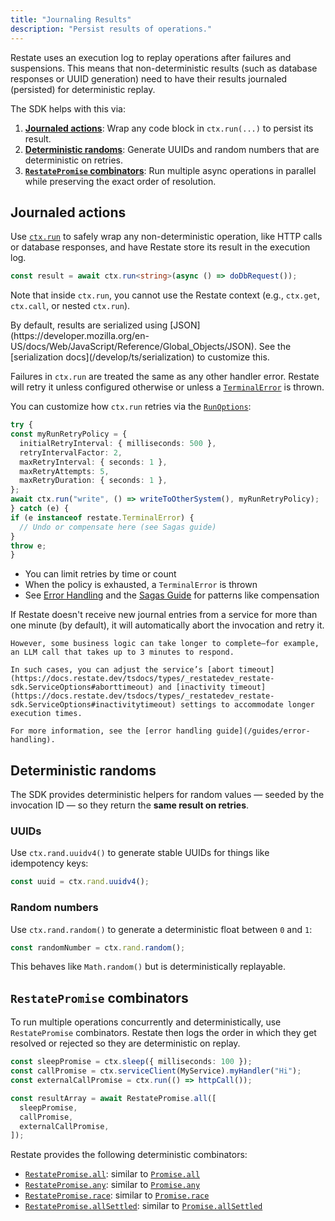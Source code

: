 ```yaml
---
title: "Journaling Results"
description: "Persist results of operations."
---
```


Restate uses an execution log to replay operations after failures and suspensions. This means that non-deterministic results (such as database responses or UUID generation) need to have their results journaled (persisted) for deterministic replay.

The SDK helps with this via:

1. **[Journaled actions](/develop/ts/journaling-results#journaled-actions)**: Wrap any code block in `ctx.run(...)` to persist its result.
2. **[Deterministic randoms](/develop/ts/journaling-results#generating-randoms)**: Generate UUIDs and random numbers that are deterministic on retries.
3. **[`RestatePromise` combinators](/develop/ts/journaling-results#combineable-promise-combinators)**: Run multiple async operations in parallel while preserving the exact order of resolution.

## Journaled actions
Use [`ctx.run`](https://docs.restate.dev/tsdocs/interfaces/_restatedev_restate-sdk.Context#run) to safely wrap any non-deterministic operation, like HTTP calls or database responses, and have Restate store its result in the execution log.

```typescript {CODE_LOAD::ts/src/develop/journaling_results.ts#side_effect} 
const result = await ctx.run<string>(async () => doDbRequest());
```

Note that inside `ctx.run`, you cannot use the Restate context (e.g., `ctx.get`, `ctx.call`, or nested `ctx.run`).



<AccordionGroup>

  <Accordion title="Serialization">
  By default, results are serialized using [JSON](https://developer.mozilla.org/en-US/docs/Web/JavaScript/Reference/Global_Objects/JSON). See the [serialization docs](/develop/ts/serialization) to customize this.
  </Accordion>

  <Accordion title="Error handling and retry policies">

  Failures in `ctx.run` are treated the same as any other handler error. Restate will retry it unless configured otherwise or unless a [`TerminalError`](/develop/ts/error-handling) is thrown.


  You can customize how `ctx.run` retries via the [`RunOptions`](https://docs.restate.dev/tsdocs/types/_restatedev_restate-sdk.RunOptions):

  ```typescript {CODE_LOAD::ts/src/develop/retries.ts?1} 
try {
  const myRunRetryPolicy = {
    initialRetryInterval: { milliseconds: 500 },
    retryIntervalFactor: 2,
    maxRetryInterval: { seconds: 1 },
    maxRetryAttempts: 5,
    maxRetryDuration: { seconds: 1 },
  };
  await ctx.run("write", () => writeToOtherSystem(), myRunRetryPolicy);
} catch (e) {
  if (e instanceof restate.TerminalError) {
    // Undo or compensate here (see Sagas guide)
  }
  throw e;
}
```

  * You can limit retries by time or count
  * When the policy is exhausted, a `TerminalError` is thrown
  * See [Error Handling](/develop/ts/error-handling) and the [Sagas Guide](/guides/sagas) for patterns like compensation

  </Accordion>
  <Accordion title="Increasing timeouts">
    If Restate doesn't receive new journal entries from a service for more than one minute (by default), it will automatically abort the invocation and retry it.

    However, some business logic can take longer to complete—for example, an LLM call that takes up to 3 minutes to respond.

    In such cases, you can adjust the service’s [abort timeout](https://docs.restate.dev/tsdocs/types/_restatedev_restate-sdk.ServiceOptions#aborttimeout) and [inactivity timeout](https://docs.restate.dev/tsdocs/types/_restatedev_restate-sdk.ServiceOptions#inactivitytimeout) settings to accommodate longer execution times.

    For more information, see the [error handling guide](/guides/error-handling).
  </Accordion>

</AccordionGroup>

## Deterministic randoms

The SDK provides deterministic helpers for random values — seeded by the invocation ID — so they return the **same result on retries**.

### UUIDs

Use `ctx.rand.uuidv4()` to generate stable UUIDs for things like idempotency keys:

```typescript {CODE_LOAD::ts/src/develop/journaling_results.ts#uuid} 
const uuid = ctx.rand.uuidv4();
```

### Random numbers

Use `ctx.rand.random()` to generate a deterministic float between `0` and `1`:


```typescript {CODE_LOAD::ts/src/develop/journaling_results.ts#random_nb} 
const randomNumber = ctx.rand.random();
```

This behaves like `Math.random()` but is deterministically replayable.


## `RestatePromise` combinators

To run multiple operations concurrently and deterministically, use `RestatePromise` combinators.
Restate then logs the order in which they get resolved or rejected so they are deterministic on replay.

```typescript {CODE_LOAD::ts/src/develop/journaling_results.ts#all} 
const sleepPromise = ctx.sleep({ milliseconds: 100 });
const callPromise = ctx.serviceClient(MyService).myHandler("Hi");
const externalCallPromise = ctx.run(() => httpCall());

const resultArray = await RestatePromise.all([
  sleepPromise,
  callPromise,
  externalCallPromise,
]);
```

Restate provides the following deterministic combinators:
- [`RestatePromise.all`](https://docs.restate.dev/tsdocs/variables/_restatedev_restate-sdk.RestatePromise#all): similar to [`Promise.all`](https://developer.mozilla.org/en-US/docs/Web/JavaScript/Reference/Global_Objects/Promise/all)
- [`RestatePromise.any`](https://docs.restate.dev/tsdocs/variables/_restatedev_restate-sdk.RestatePromise#any): similar to [`Promise.any`](https://developer.mozilla.org/en-US/docs/Web/JavaScript/Reference/Global_Objects/Promise/any)
- [`RestatePromise.race`](https://docs.restate.dev/tsdocs/variables/_restatedev_restate-sdk.RestatePromise#race): similar to [`Promise.race`](https://developer.mozilla.org/en-US/docs/Web/JavaScript/Reference/Global_Objects/Promise/race)
- [`RestatePromise.allSettled`](https://docs.restate.dev/tsdocs/variables/_restatedev_restate-sdk.RestatePromise#allsettled): similar to [`Promise.allSettled`](https://developer.mozilla.org/en-US/docs/Web/JavaScript/Reference/Global_Objects/Promise/allSettled)
